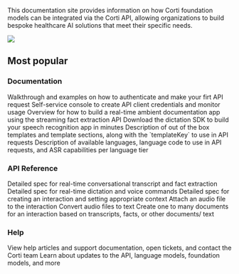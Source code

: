 This documentation site provides information on how Corti foundation models can be integrated via the Corti API, allowing organizations to build bespoke healthcare AI solutions that meet their specific needs.

<img src="/images/banner-orange-narrow.png" />

## Most popular 

### Documentation

<Columns cols={2}>
  <Card title="Quickstart" icon="rocket-launch" href="/get_started/quickstart/" arrow="true">
    Walkthrough and examples on how to authenticate and make your firt API request
  </Card>
  <Card title="Get access" icon="key" href="/get_started/getaccess/" arrow="true">
    Self-service console to create API client credentials and monitor usage
  </Card>
  <Card title="Real-time ambient documentation" icon="messages" href="/workflows/ambient-rt/" arrow="true">
    Overview for how to build a real-time ambient documentation app using the streaming fact extraction API 
  </Card>
  <Card title="Dictation SDK" icon="microphone" href="/sdk/dictation-sdk/" arrow="true">
    Download the dictation SDK to build your speech recognition app in minutes 
  </Card>
  <Card title="Standard templates" icon="file-check" href="/templates/templates-standard/" arrow="true">
    Description of out of the box templates and template sections, along with the `templateKey` to use in API requests
  </Card>
  <Card title="Languages" icon="language" href="/about/languages/" arrow="true">
    Description of available languages, language code to use in API requests, and ASR capabilities per language tier
  </Card>
</Columns>

<br/>

### API Reference

<Columns cols={2}>
  <Card title="Real-time audio stream" icon="tower-cell" href="/api-reference/stream/" arrow="true">
    Detailed spec for real-time conversational transcript and fact extraction   
  </Card>
  <Card title="Stateless dictation" icon="tower-broadcast" href="/api-reference/transcribe/" arrow="true">
    Detailed spec for real-time dictation and voice commands   
  </Card>
  <Card title="Create interaction" icon="message-plus" href="/api-reference/interactions/create-interaction/" arrow="true">
    Detailed spec for creating an interaction and setting appropriate context  
  </Card>
  <Card title="Upload recording" icon="play" href="/api-reference/recordings/upload-recording/" arrow="true">
    Attach an audio file to the interaction 
  </Card>
  <Card title="Create transcript" icon="file" href="/api-reference/transcripts/create-transcript/" arrow="true">
    Convert audio files to text 
  </Card>
  <Card title="Generate document" icon="notes-medical" href="/api-reference/documents/generate-document/" arrow="true">
    Create one to many documents for an interaction based on transcripts, facts, or other documents/ text 
  </Card>
</Columns> 

<br/>

### Help

<Columns cols={2}>
  <Card title="Support center" icon="square-question" href="https://help.corti.app/" arrow="true">
    View help articles and support documentation, open tickets, and contact the Corti team
  </Card>
  <Card title="Release notes" icon="note" href="/release-notes/overview/" arrow="true">
    Learn about updates to the API, language models, foundation models, and more 
  </Card>
</Columns>

